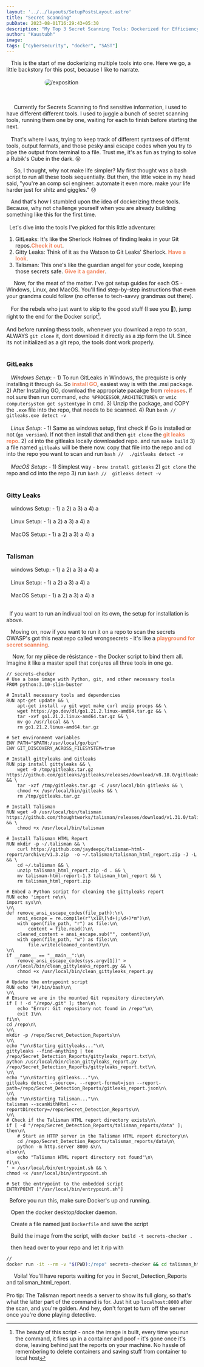 ```yaml
---
layout: '../../layouts/SetupPostsLayout.astro'
title: "Secret Scanning"
pubDate: 2023-08-01T16:29:43+05:30
description: "My Top 3 Secret Scanning Tools: Dockerized for Efficiency"
author: "Kaustubh"
image: 
tags: ["cybersecurity", "docker", "SAST"]
---
```


&nbsp;&nbsp; This is the start of me dockerizing multiple tools into one. Here we go, a little backstory for this post, because I like to narrate. 
<br></br>
<img src="/assets/gif/exposition.gif" alt="/exposition" style="max-width: 60%; display: block; margin: auto;  border-radius: 8px;" />
<br></br>

&nbsp;&nbsp;&nbsp;&nbsp; Currently for Secrets Scanning to find sensitive information, i used to have different different tools. I used to juggle a bunch of secret scanning tools, running them one by one, waiting for each to finish before starting the next.
<br></br>
&nbsp;&nbsp; That's where I was, trying to keep track of different syntaxes of differnt tools, output formats, and those pesky ansi escape codes when you try to pipe the output from terminal to a file. Trust me, it's as fun as trying to solve a Rubik's Cube in the dark. 😵

&nbsp;&nbsp;&nbsp;&nbsp; So, I thought, why not make life simpler? My first thought was a bash script to run all these tools sequentially. But then, the little voice in my head said, "you're an comp sci engineer. automate it even more. make your life harder just for shitz and giggles." 😞

&nbsp;&nbsp; And that's how I stumbled upon the idea of dockerizing these tools. Because, why not challenge yourself when you are already building something like this for the first time.
<br></br>
&nbsp; Let's dive into the tools I've picked for this little adventure:

1) GitLeaks: It's like the Sherlock Holmes of finding leaks in your Git repos.<a href="https://github.com/gitleaks/gitleaks" target="_blank" rel="noopener noreferrer" style="color: #f3865f; font-weight: bold; text-decoration: none;">Check it out</a>. 
2) Gitty Leaks: Think of it as the Watson to Git Leaks' Sherlock. <a href="https://github.com/kootenpv/gittyleaks" target="_blank" rel="noopener noreferrer" style="color: #f3865f; font-weight: bold; text-decoration: none;">Have a look</a>. 
3) Talisman: This one's like the guardian angel for your code, keeping those secrets safe. <a href="https://github.com/thoughtworks/talisman" target="_blank" rel="noopener noreferrer" style="color: #f3865f; font-weight: bold; text-decoration: none;">Give it a gander</a>. 


&nbsp;&nbsp;&nbsp;&nbsp; Now, for the meat of the matter. I've got setup guides for each OS - Windows, Linux, and MacOS. You'll find step-by-step instructions that even your grandma could follow (no offense to tech-savvy grandmas out there).
<br></br>
&nbsp;&nbsp; For the rebels who just want to skip to the good stuff (I see you 😤), jump right to the end for the Docker script[^1].
<br></br>
And before running thess tools, whenever you download a repo to scan, ALWAYS `git clone` it, dont download it directly as a zip form the UI. Since its not initialized as a git repo, the tools dont work properly. 
<br></br>
### GitLeaks
&nbsp;&nbsp; *Windows Setup*: - 
        1) To run GitLeaks in Windows, the prequiste is only installing it through `Go`. So <a href="https://go.dev/doc/install" target="_blank" rel="noopener noreferrer" style="color: #f3865f; font-weight: bold; text-decoration: none;">install GO</a>, easiest way is with the .msi package. 
        2) After Installing GO, download the appropriate pacakge from <a href="https://github.com/gitleaks/gitleaks/releases" target="_blank" rel="noopener noreferrer" style="color: #f3865f; font-weight: bold; text-decoration: none;">releases</a>. 
        If not sure then run command, `echo %PROCESSOR_ARCHITECTURE%` or `wmic computersystem get systemtype` in cmd.
        3) Unzip the package, and COPY the `.exe` file into the repo, that needs to be scanned.
        4) Run 
        ```bash
        // 
        gitleaks.exe detect -v
        ```
        <br></br>
&nbsp;&nbsp; *Linux Setup*: - 
        1) Same as windows setup, first check if Go is installed or not (`go version`). If not then install that and then `git clone` the <a href="https://github.com/gitleaks/gitleaks.git" target="_blank" rel="noopener noreferrer" style="color: #f3865f; font-weight: bold; text-decoration: none;">git leaks repo</a>.
        2) `cd` into the gitleaks locally downloaded repo. and run `make build`
        3) a file named `gitleaks` will be there now. copy that file into the repo and cd into the repo you want to scan and run 
        ```bash
        // 
        ./gitleaks detect -v
        ```
        <br></br>
&nbsp;&nbsp; *MacOS Setup*: - 
        1) Simplest way - `brew install gitleaks`
        2) `git clone` the repo and cd into the repo
        3) run 
        ```bash
        // 
        gitleaks detect -v
        ```
        <br></br>
### Gitty Leaks
&nbsp;&nbsp; windows Setup: - 
        1) a
        2) a
        3) a
        4) a
        <br></br>
&nbsp;&nbsp; Linux Setup: - 
        1) a
        2) a
        3) a
        4) a
        <br></br>
&nbsp;&nbsp; MacOS Setup: - 
        1) a
        2) a
        3) a
        4) a
        <br></br>
### Talisman
&nbsp;&nbsp; windows Setup: - 
        1) a
        2) a
        3) a
        4) a
        <br></br>
&nbsp;&nbsp; Linux Setup: - 
        1) a
        2) a
        3) a
        4) a
        <br></br>
&nbsp;&nbsp; MacOS Setup: - 
        1) a
        2) a
        3) a
        4) a
        <br></br>

&nbsp; If you want to run an indivual tool on its own, the setup for installation is above. 


&nbsp;&nbsp; Moving on, now if you want to run it on a repo to scan the secrets OWASP's got this neat repo called wrongsecrets - it's like a <a href="https://github.com/OWASP/wrongsecrets" target="_blank" rel="noopener noreferrer" style="color: #f3865f; font-weight: bold; text-decoration: none;">playground for secret scanning</a>.


&nbsp;&nbsp;&nbsp; Now, for my pièce de résistance  - the Docker script to bind them all. Imagine it like a master spell that conjures all three tools in one go.


```docker
// secrets-checker
# Use a base image with Python, git, and other necessary tools
FROM python:3.10-slim-buster

# Install necessary tools and dependencies
RUN apt-get update && \
    apt-get install -y git wget make curl unzip procps && \
    wget https://go.dev/dl/go1.21.2.linux-amd64.tar.gz && \
    tar -xvf go1.21.2.linux-amd64.tar.gz && \
    mv go /usr/local && \
    rm go1.21.2.linux-amd64.tar.gz

# Set environment variables
ENV PATH="$PATH:/usr/local/go/bin"
ENV GIT_DISCOVERY_ACROSS_FILESYSTEM=true

# Install gittyleaks and Gitleaks
RUN pip install gittyleaks && \
    wget -O /tmp/gitleaks.tar.gz https://github.com/gitleaks/gitleaks/releases/download/v8.18.0/gitleaks_8.18.0_linux_x64.tar.gz && \
    tar -xzf /tmp/gitleaks.tar.gz -C /usr/local/bin gitleaks && \
    chmod +x /usr/local/bin/gitleaks && \
    rm /tmp/gitleaks.tar.gz

# Install Talisman
RUN wget -O /usr/local/bin/talisman https://github.com/thoughtworks/talisman/releases/download/v1.31.0/talisman_linux_amd64 && \
    chmod +x /usr/local/bin/talisman

# Install Talisman HTML Report
RUN mkdir -p ~/.talisman && \
    curl https://github.com/jaydeepc/talisman-html-report/archive/v1.3.zip  -o ~/.talisman/talisman_html_report.zip -J -L && \
    cd ~/.talisman && \
    unzip talisman_html_report.zip -d . && \
    mv talisman-html-report-1.3 talisman_html_report && \
    rm talisman_html_report.zip

# Embed a Python script for cleaning the gittyleaks report
RUN echo 'import re\n\
import sys\n\
\n\
def remove_ansi_escape_codes(file_path):\n\
    ansi_escape = re.compile(r"\x1B\[\d+(;\d+)*m")\n\
    with open(file_path, "r") as file:\n\
        content = file.read()\n\
    cleaned_content = ansi_escape.sub("", content)\n\
    with open(file_path, "w") as file:\n\
        file.write(cleaned_content)\n\
\n\
if __name__ == "__main__":\n\
    remove_ansi_escape_codes(sys.argv[1])' > /usr/local/bin/clean_gittyleaks_report.py && \
    chmod +x /usr/local/bin/clean_gittyleaks_report.py

# Update the entrypoint script
RUN echo '#!/bin/bash\n\
\n\
# Ensure we are in the mounted Git repository directory\n\
if [ ! -d "/repo/.git" ]; then\n\
    echo "Error: Git repository not found in /repo"\n\
    exit 1\n\
fi\n\
cd /repo\n\
\n\
mkdir -p /repo/Secret_Detection_Reports\n\
\n\
echo "\n\nStarting gittyleaks..."\n\
gittyleaks --find-anything | tee /repo/Secret_Detection_Reports/gittyleaks_report.txt\n\
python /usr/local/bin/clean_gittyleaks_report.py /repo/Secret_Detection_Reports/gittyleaks_report.txt\n\
\n\
echo "\n\nStarting gitleaks..."\n\
gitleaks detect --source=. --report-format=json --report-path=/repo/Secret_Detection_Reports/gitleaks_report.json\n\
\n\
echo "\n\nStarting Talisman..."\n\
talisman --scanWithHtml --reportDirectory=/repo/Secret_Detection_Reports\n\
\n\
# Check if the Talisman HTML report directory exists\n\
if [ -d "/repo/Secret_Detection_Reports/talisman_reports/data" ]; then\n\
    # Start an HTTP server in the Talisman HTML report directory\n\
    cd /repo/Secret_Detection_Reports/talisman_reports/data\n\
    python -m http.server 8000 &\n\
else\n\
    echo "Talisman HTML report directory not found"\n\
fi\n\
' > /usr/local/bin/entrypoint.sh && \
chmod +x /usr/local/bin/entrypoint.sh

# Set the entrypoint to the embedded script
ENTRYPOINT ["/usr/local/bin/entrypoint.sh"]
```

&nbsp; Before you run this, make sure Docker's up and running. 

&nbsp;&nbsp; Open the docker desktop/docker daemon.

&nbsp;&nbsp; Create a file named just `Dockerfile` and save the script

&nbsp;&nbsp; Build the image from the script, with 
    `docker build -t secrets-checker .`

&nbsp;&nbsp; then head over to your repo and let it rip with 

```bash
// 
docker run -it --rm -v "$(PWD):/repo" secrets-checker && cd talisman_html_report/ && python3 -m http.server 8000
```

&nbsp;&nbsp;&nbsp;&nbsp; Voila! You'll have reports waiting for you in Secret_Detection_Reports and talisman_html_report.
<br></br>
Pro tip: The Talisman report needs a server to show its full glory, so that's what the latter part of the command is for. Just hit up `localhost:8000` after the scan, and you're golden. And hey, don't forget to turn off the server once you're done playing detective.


[^1]: The beauty of this script - once the image is built, every time you run the command, it fires up in a container and poof - it's gone once it's done, leaving behind just the reports on your machine. No hassle of remembering to delete containers and saving stuff from container to local host
